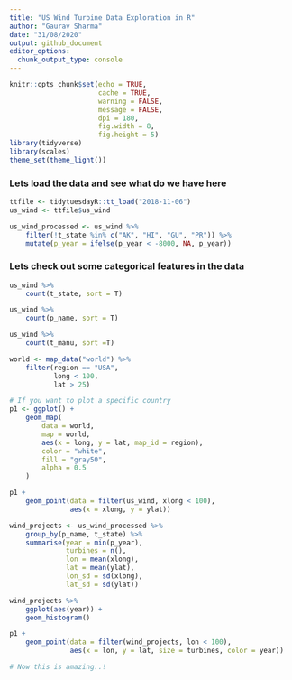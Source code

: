 ```yaml
---
title: "US Wind Turbine Data Exploration in R"
author: "Gaurav Sharma"
date: "31/08/2020"
output: github_document
editor_options: 
  chunk_output_type: console
---
```


```r
knitr::opts_chunk$set(echo = TRUE, 
                      cache = TRUE,
                      warning = FALSE,
                      message = FALSE,
                      dpi = 180,
                      fig.width = 8,
                      fig.height = 5)
library(tidyverse)
library(scales)
theme_set(theme_light())
```

### Lets load the data and see what do we have here
```r
ttfile <- tidytuesdayR::tt_load("2018-11-06")
us_wind <- ttfile$us_wind

us_wind_processed <- us_wind %>% 
    filter(!t_state %in% c("AK", "HI", "GU", "PR")) %>% 
    mutate(p_year = ifelse(p_year < -8000, NA, p_year))
```

### Lets check out some categorical features in the data
```r
us_wind %>% 
    count(t_state, sort = T)
```

```r
us_wind %>% 
    count(p_name, sort = T)
```

```r

us_wind %>% 
    count(t_manu, sort =T)
```

```r
world <- map_data("world") %>%
    filter(region == "USA",
           long < 100,
           lat > 25)

# If you want to plot a specific country
p1 <- ggplot() +
    geom_map(
        data = world,
        map = world,
        aes(x = long, y = lat, map_id = region),
        color = "white",
        fill = "gray50",
        alpha = 0.5
    )

p1 +
    geom_point(data = filter(us_wind, xlong < 100),
               aes(x = xlong, y = ylat))
```

```r
wind_projects <- us_wind_processed %>% 
    group_by(p_name, t_state) %>% 
    summarise(year = min(p_year),
              turbines = n(),
              lon = mean(xlong),
              lat = mean(ylat),
              lon_sd = sd(xlong),
              lat_sd = sd(ylat))

wind_projects %>%
    ggplot(aes(year)) +
    geom_histogram()
```

```r
p1 +
    geom_point(data = filter(wind_projects, lon < 100),
               aes(x = lon, y = lat, size = turbines, color = year))

```

```r
# Now this is amazing..!
```

